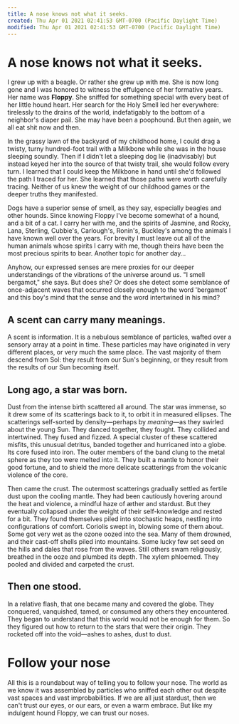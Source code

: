```yaml
---
title: A nose knows not what it seeks.
created: Thu Apr 01 2021 02:41:53 GMT-0700 (Pacific Daylight Time)
modified: Thu Apr 01 2021 02:41:53 GMT-0700 (Pacific Daylight Time)
---
```

# A nose knows not what it seeks.

I grew up with a beagle. Or rather she grew up with me. She is now long gone and I was honored to witness the effulgence of her formative years. Her name was **Floppy**. She sniffed for something special with every beat of her little hound heart. Her search for the Holy Smell led her everywhere: tirelessly to the drains of the world, indefatigably to the bottom of a neighbor's diaper pail. She may have been a poophound. But then again, we all eat shit now and then.

In the grassy lawn of the backyard of my childhood home, I could drag a twisty, turny hundred-foot trail with a Milkbone while she was in the house sleeping soundly. Then if I didn't let a sleeping dog lie (inadvisably) but instead keyed her into the source of that twisty  trail, she would follow every turn. I learned that I could keep the Milkbone in hand until she'd followed the path I traced for her. She learned that those paths were worth carefully tracing. Neither of us knew the weight of our childhood games or the deeper truths they manifested.

Dogs have a superior sense of smell, as they say, especially beagles and other hounds. Since knowing Floppy I've become somewhat of a hound, and a bit of a cat. I carry her with me, and the spirits of Jasmine, and Rocky, Lana, Sterling, Cubbie's, Carlough's, Ronin's, Buckley's among the animals I have known well over the years. For brevity I must leave out all of the human animals whose spirits I carry with me, though theirs have been the most precious spirits to bear. Another topic for another day…

Anyhow, our expressed senses are mere proxies for our deeper understandings of the vibrations of the universe around us. "I smell bergamot," she says. But does she? Or does she detect some semblance of once-adjacent waves that occurred closely enough to the word 'bergamot' and this boy's mind that the sense and the word intertwined in his mind?

## A scent can carry many meanings.

A scent is information. It is a nebulous semblance of particles, wafted over a sensory array at a point in time. These particles may have originated in very different places, or very much the same place. The vast majority of them descend from Sol: they result from our Sun's beginning, or they result from the results of our Sun becoming itself.

## Long ago, a star was born.

Dust from the intense birth scattered all around. The star was immense, so it drew some of its scatterings back to it, to orbit it in measured ellipses. The scatterings self-sorted by density—perhaps by *meaning*—as they swirled about the young Sun. They danced together, they fought. They collided and intertwined. They fused and fizzed. A special cluster of these scattered misfits, this unusual detritus, banded together and hurricaned into a globe. Its core fused into iron. The outer members of the band clung to the metal sphere as they too were melted into it. They built a mantle to honor their good fortune, and to shield the more delicate scatterings from the volcanic violence of the core.

Then came the crust. The outermost scatterings gradually settled as  fertile dust upon the cooling mantle. They had been cautiously hovering around the heat and violence, a mindful haze of æther and stardust. But they eventually collapsed under the weight of their self-knowledge and rested for a bit. They found themselves piled into stochastic heaps, nestling into configurations of comfort. Coriolis swept in, blowing some of them about. Some got very wet as the ozone oozed into the sea. Many of them drowned, and their cast-off shells piled into mountains. Some lucky few set seed on the hills and dales that rose from the waves. Still others swam religiously, breathed in the ooze and plumbed its depth. The xylem phloemed. They pooled and divided and carpeted the crust.

## Then one stood.

In a relative flash, that one became many and covered the globe. They conquered, vanquished, tamed, or consumed any others they encountered. They began to understand that this world would not be enough for them. So they figured out how to return to the stars that were their origin. They rocketed off into the void—ashes to ashes, dust to dust.

# Follow your nose

All this is a roundabout way of telling you to follow your nose. The world as we know it was assembled by particles who sniffed each other out despite vast spaces and vast improbabilities. If we are all just stardust, then we can't trust our eyes, or our ears, or even a warm embrace. But like my indulgent hound Floppy, we can trust our noses.
